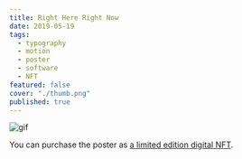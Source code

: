 ```yaml
---
title: Right Here Right Now
date: 2019-05-19
tags:
  - typography
  - motion
  - poster
  - software
  - NFT
featured: false
cover: "./thumb.png"
published: true
---
```


![gif](./animated.gif)

You can purchase the poster as [a limited edition digital NFT](https://teia.art/objkt/23756).
